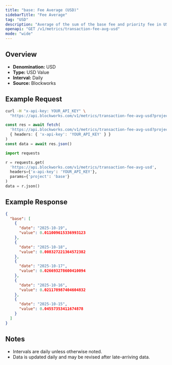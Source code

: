```yaml
---
title: "base: Fee Average (USD)"
sidebarTitle: "Fee Average"
tag: "USD"
description: "Average of the sum of the base fee and priority fee in USD that day"
openapi: "GET /v1/metrics/transaction-fee-avg-usd"
mode: "wide"
---
```


## Overview

- **Denomination:** USD
- **Type:** USD Value
- **Interval:** Daily
- **Source:** Blockworks

## Example Request

<CodeGroup>

```bash cURL
curl -H "x-api-key: YOUR_API_KEY" \
  "https://api.blockworks.com/v1/metrics/transaction-fee-avg-usd?project=base"
```

```typescript TypeScript
const res = await fetch(
  'https://api.blockworks.com/v1/metrics/transaction-fee-avg-usd?project=base',
  { headers: { 'x-api-key': 'YOUR_API_KEY' } }
)
const data = await res.json()
```

```python Python
import requests

r = requests.get(
  'https://api.blockworks.com/v1/metrics/transaction-fee-avg-usd',
  headers={'x-api-key': 'YOUR_API_KEY'},
  params={'project': 'base'}
)
data = r.json()
```

</CodeGroup>

## Example Response

```json
{
  "base": [
    {
      "date": "2025-10-19",
      "value": 0.011009615336993123
    },
    {
      "date": "2025-10-18",
      "value": 0.008327221364572382
    },
    {
      "date": "2025-10-17",
      "value": 0.026693278600410094
    },
    {
      "date": "2025-10-16",
      "value": 0.021178987404604832
    },
    {
      "date": "2025-10-15",
      "value": 0.04557353411674878
    }
  ]
}
```

## Notes
- Intervals are daily unless otherwise noted.
- Data is updated daily and may be revised after late-arriving data.